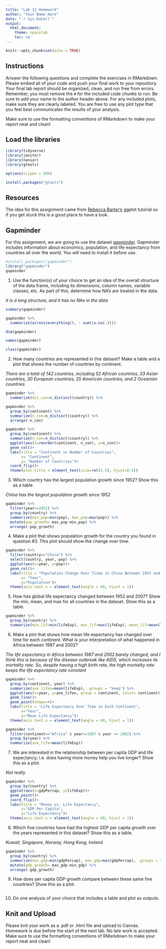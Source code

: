 ```yaml
---
title: "Lab 12 Homework"
author: "Your Name Here"
date: "`r Sys.Date()`"
output:
  html_document:
    theme: spacelab
    toc: no
---
```


```r
knitr::opts_chunk$set(echo = TRUE)
```

## Instructions
Answer the following questions and complete the exercises in RMarkdown. Please embed all of your code and push your final work to your repository. Your final lab report should be organized, clean, and run free from errors. Remember, you must remove the `#` for the included code chunks to run. Be sure to add your name to the author header above. For any included plots, make sure they are clearly labeled. You are free to use any plot type that you feel best communicates the results of your analysis.  

Make sure to use the formatting conventions of RMarkdown to make your report neat and clean!  

## Load the libraries
```r
library(tidyverse)
library(janitor)
library(naniar)
library(gtools)
``` 

```r
options(scipen = 999)
```

```r
install.packages("gtools")
```

## Resources
The idea for this assignment came from [Rebecca Barter's](http://www.rebeccabarter.com/blog/2017-11-17-ggplot2_tutorial/) ggplot tutorial so if you get stuck this is a good place to have a look.  

## Gapminder
For this assignment, we are going to use the dataset [gapminder](https://cran.r-project.org/web/packages/gapminder/index.html). Gapminder includes information about economics, population, and life expectancy from countries all over the world. You will need to install it before use.  
```r
#install.packages("gapminder")
library("gapminder")
gapminder
```

1. Use the function(s) of your choice to get an idea of the overall structure of the data frame, including its dimensions, column names, variable classes, etc. As part of this, determine how NA's are treated in the data.   

_It is a long structure, and it has no NAs in the data_
```r
summary(gapminder)
```
```r
gapminder %>% 
  summarize(across(everything(), ~ sum(is.na(.))))
```
```r
dim(gapminder)
```
```r
names(gapminder)
```
```r
class(gapminder)
```


2. How many countries are represented in this dataset? Make a table and a plot that shows the number of countries by continent.  

_There are a total of 142 countries, including 52 African countries, 33 Asian countries, 30 European countries, 25 American countries, and 2 Oceanian countries_

```r
gapminder %>% 
  summarize(dis_con=n_distinct(country)) %>% 
```

```r
gapminder %>% 
  group_by(continent) %>% 
  summarize(n_con=n_distinct(country)) %>% 
  arrange(-n_con)
```


```r
gapminder %>% 
  group_by(continent) %>% 
  summarize(n_con=n_distinct(country)) %>% 
  ggplot(aes(x=reorder(continent, n_con), y=n_con))+
  geom_col()+
  labs(title = "Continent vs Number of Countries",
       x= "Continent",
       y= "Number of Countries")+
  coord_flip()+
  theme(plot.title = element_text(size=rel(1.5), hjust=0.5))
```


3. Which country has the largest population growth since 1952? Show this as a table.  

_China has the largest population growth since 1952_
```r
gapminder %>% 
  filter(year>=1952) %>% 
  group_by(country) %>% 
  summarize(min_pop=min(pop), max_pop=max(pop)) %>% 
  mutate(pop_growth= max_pop-min_pop) %>% 
  arrange(-pop_growth)
```


4. Make a plot that shows population growth for the country you found in question #3. This plot should show the change over time.  

```r
gapminder %>% 
  filter(country=="China") %>% 
  select(country, year, pop) %>% 
  ggplot(aes(x=year, y=pop))+
  geom_col()+
  labs(title = "Population Change Over Tiime in China Between 1952 and 2007",
       x= "Year",
       y="Population")+
  theme(axis.text.x = element_text(angle = 60, hjust = 1))
```


5. How has global life expectancy changed between 1952 and 2007? Show the min, mean, and max for all countries in the dataset. Show this as a table.  

```r
gapminder %>% 
  group_by(country) %>% 
  summarize(min_lif=min(lifeExp), max_lif=max(lifeExp), mean_lif=mean(lifeExp))
```


6. Make a plot that shows how mean life expectancy has changed over time for each continent. What is your interpretation of what happened in Africa between 1987 and 2002?  

_The life expectancy in Africa between 1987 and 2002 barely changed, and I think this is because of the disease outbreak like AIDS, which increases its mortality rate. So, despite having a high birth rate, the high mortality rate keeps the life expectancy rate constant_
```r
gapminder %>% 
  group_by(continent, year) %>% 
  summarize(ave_lifex=mean(lifeExp), .groups = "keep") %>% 
  ggplot(aes(x=year, y=ave_lifex, group = continent, color= continent))+
  geom_line()+
  geom_point(shape=4)+
  labs(title = "Life Expectancy Over Time in Each Continent",
       x="Year",
       y="Mean Life Expectancy")+
  theme(axis.text.x = element_text(angle = 60, hjust = 1))
```

```r
gapminder %>% 
  filter(continent=="Africa" & year>=1987 & year <= 2002) %>% 
  group_by(year) %>% 
  summarize(ave_life=mean(lifeExp))
```


7. We are interested in the relationship between per capita GDP and life expectancy; i.e. does having more money help you live longer? Show this as a plot.  

_Not really_
```r
gapminder %>% 
  group_by(country) %>% 
  ggplot(aes(x=gdpPercap, y=lifeExp))+
  geom_point()+
  coord_flip()+
  labs(title = "Money vs. Life Expectancy", 
       x="GDP Per Capita",
       y="Life Expectancy")+
  theme(axis.text.x = element_text(angle = 60, hjust = 1))
```


8. Which five countries have had the highest GDP per capita growth over the years represented in this dataset? Show this as a table.  

_Kuwait, Singapore, Norway, Hong Kong, Ireland_
```r
gapminder %>% 
  group_by(country) %>% 
  summarize(min_gdp=min(gdpPercap), max_gdp=max(gdpPercap), .groups = "keep") %>% 
  mutate(gdp_growth= max_gdp-min_gdp) %>% 
  arrange(-gdp_growth)
```


9. How does per capita GDP growth compare between these same five countries? Show this as a plot.  

```r

```


10. Do one analysis of your choice that includes a table and plot as outputs.  

## Knit and Upload
Please knit your work as a .pdf or .html file and upload to Canvas. Homework is due before the start of the next lab. No late work is accepted. Make sure to use the formatting conventions of RMarkdown to make your report neat and clean! 